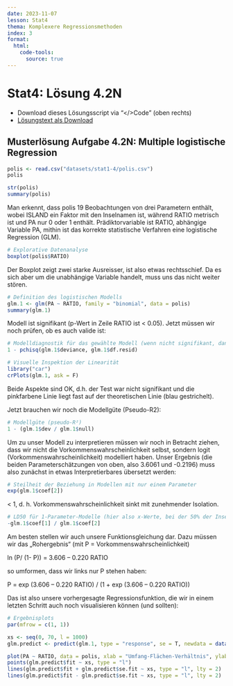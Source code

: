 ```yaml
---
date: 2023-11-07
lesson: Stat4
thema: Komplexere Regressionsmethoden
index: 3
format:
  html:
    code-tools:
      source: true
---
```


# Stat4: Lösung 4.2N

- Download dieses Lösungsscript via "\</\>Code" (oben rechts)
- [Lösungstext als Download](Statistik_Loesung_4.2N.pdf)

## Musterlösung Aufgabe 4.2N: Multiple logistische Regression

```r
polis <- read.csv("datasets/stat1-4/polis.csv")
polis

str(polis)
summary(polis)
```

Man erkennt, dass polis 19 Beobachtungen von drei Parametern enthält, wobei ISLAND ein Faktor mit den Inselnamen ist, während RATIO metrisch ist und PA nur 0 oder 1 enthält. Prädiktorvariable ist RATIO, abhängige Variable PA, mithin ist das korrekte statistische Verfahren eine logistische Regression (GLM).

```r
# Explorative Datenanalyse
boxplot(polis$RATIO)
```

Der Boxplot  zeigt zwei starke Ausreisser, ist also etwas rechtsschief. Da es sich aber um die unabhängige Variable handelt, muss uns das nicht weiter stören.

```r
# Definition des logistischen Modells
glm.1 <- glm(PA ~ RATIO, family = "binomial", data = polis)
summary(glm.1)
```

Modell ist signifikant (p-Wert in Zeile RATIO ist < 0.05). Jetzt müssen wir noch prüfen, ob es auch valide ist:

```r
# Modelldiagnostik für das gewählte Modell (wenn nicht signifikant, dann OK)
1 - pchisq(glm.1$deviance, glm.1$df.resid)

# Visuelle Inspektion der Linearität
library("car")
crPlots(glm.1, ask = F)
```

Beide Aspekte sind OK, d.h. der Test war nicht signifikant und die pinkfarbene Linie liegt fast auf der theoretischen Linie (blau gestrichelt).

Jetzt brauchen wir noch die Modellgüte (Pseudo-R2):

```r
# Modellgüte (pseudo-R²)
1 - (glm.1$dev / glm.1$null)
```

Um zu unser Modell zu interpretieren müssen wir noch in Betracht ziehen, dass wir nicht die Vorkommenswahrscheinlichkeit selbst, sondern logit (Vorkommenswahrscheinlichkeit) modelliert haben. Unser Ergebnis (die beiden Parameterschätzungen von oben, also 3.6061 und -0.2196) muss also zunächst in etwas Interpretierbares übersetzt werden:

```r
# Steilheit der Beziehung in Modellen mit nur einem Parameter
exp(glm.1$coef[2])
```

< 1, d. h. Vorkommenswahrscheinlichkeit sinkt mit zunehmender Isolation.

```r
# LD50 für 1-Parameter-Modelle (hier also x-Werte, bei der 50% der Inseln besiedelt sind)
-glm.1$coef[1] / glm.1$coef[2]
```

Am besten stellen wir auch unsere Funktionsgleichung dar. Dazu müssen wir das „Rohergebnis“ (mit P = Vorkommenswahrscheinlichkeit)

ln (P/ (1- P)) = 3.606 – 0.220 RATIO

so umformen, dass wir links nur P stehen haben:

P = exp (3.606 – 0.220 RATIO) / (1 + exp (3.606 – 0.220 RATIO))

Das ist also unsere vorhergesagte Regressionsfunktion, die wir in einem letzten Schritt auch noch visualisieren können (und sollten):

```r
# Ergebnisplots
par(mfrow = c(1, 1))

xs <- seq(0, 70, l = 1000)
glm.predict <- predict(glm.1, type = "response", se = T, newdata = data.frame(RATIO = xs))

plot(PA ~ RATIO, data = polis, xlab = "Umfang-Flächen-Verhältnis", ylab = "Vorkommenswahrscheinlichkeit", pch = 16, col = "red")
points(glm.predict$fit ~ xs, type = "l")
lines(glm.predict$fit + glm.predict$se.fit ~ xs, type = "l", lty = 2)
lines(glm.predict$fit - glm.predict$se.fit ~ xs, type = "l", lty = 2)
```

